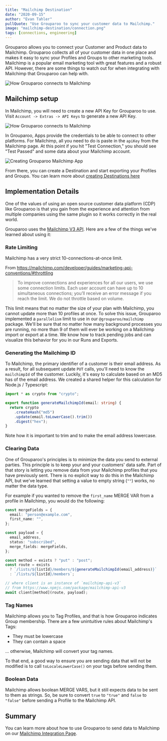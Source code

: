 ```yaml
---
title: "Mailchimp Destination"
date: "2020-09-15"
author: "Evan Tahler"
pullQuote: "Use Grouparoo to sync your customer data to Mailchimp."
image: "mailchimp-destination/connection.png"
tags: [connections, engineering]
---
```


Grouparoo allows you to connect your Customer and Product data to Mailchimp. Grouparoo collects all of your customer data in one place and makes it easy to sync your Profiles and Groups to other marketing tools. Mailchimp is a popular email marketing tool with great features and a robust API. However, there are some things to watch out for when integrating with Mailchimp that Grouparoo can help with.

<Image
  alt="How Grouparoo connects to Mailchimp"
  src="mailchimp-destination/connection.png"
  height={300}
  width={688}
/>

## Mailchimp setup

In Mailchimp, you will need to create a new API Key for Grouparoo to use. Visit `Account -> Extras -> API Keys` to generate a new API Key.

<Image
  alt="How Grouparoo connects to Mailchimp"
  src="mailchimp-destination/api-keys.png"
  height={600}
  width={767}
/>

In Grouparoo, Apps provide the credentials to be able to connect to other platforms. For Mailchimp, all you need to do is paste in the `apiKey` from the Mailchimp page. At this point if you hit "Test Connection," you should see "Test Passed" and some data about your Mailchimp account.

<Image
  alt="Creating Grouparoo Mailchimp App"
  src="mailchimp-destination/mailchimp-app.png"
  height={600}
  width={779}
/>

From there, you can create a Destination and start exporting your Profiles and Groups. You can learn more about [creating Destinations here](/docs/guides/create-destinations)

## Implementation Details

One of the values of using an open source customer data platform (CDP) like Grouparoo is that you gain from the experience and attention from multiple companies using the same plugin so it works correctly in the real world.

Grouparoo uses the [Mailchimp V3 API](https://mailchimp.com/developer/api/marketing/). Here are a few of the things we've learned about using it:

### Rate Limiting

Mailchimp has a very strict 10-connections-at-once limit.

From https://mailchimp.com/developer/guides/marketing-api-conventions/#throttling

> To improve connections and experiences for all our users, we use some connection limits. Each user account can have up to 10 simultaneous connections; you’ll receive an error message if you reach the limit. We do not throttle based on volume.

This limit means that no matter the size of your plan with Mailchimp, you cannot update more than 10 profiles at once. To solve this issue, Grouparoo implemented a `parallelism` limit to use in our `@grouparoo/mailchimp` package. We'll be sure that no matter how many background processes you are running, no more than 9 of them will ever be working on a Mailchimp import or export at a time. We know how to track pending jobs and can visualize this behavior for you in our Runs and Exports.

### Generating the Mailchimp ID

To Mailchimp, the primary identifier of a customer is their email address. As a result, for all subsequent update `PUT` calls, you'll need to know the `mailchimpId` of the customer. Luckily, it's easy to calculate based on an MD5 has of the email address. We created a shared helper for this calculation for Node.js / Typescript:

```ts
import * as crypto from "crypto";

export function generateMailchimpId(email: string) {
  return crypto
    .createHash("md5")
    .update(email.toLowerCase().trim())
    .digest("hex");
}
```

Note how it is important to trim and to make the email address lowercase.

### Clearing Data

One of Grouparoo's principles is to minimize the data you send to external parties. This principle is to keep your and your customers' data safe. Part of that story is letting you remove data from your Mailchimp profiles that you have previously sent. There is no explicit way to do this in the Mailchimp API, but we've learned that setting a value to empty string (`""`) works, no matter the data type.

For example if you wanted to remove the `first_name` MERGE VAR from a profile in Mailchimp, you would do the following:

```ts
const mergeFields = {
  email: "person@example.com",
  first_name: "",
};

const payload = {
  email_address,
  status: "subscribed",
  merge_fields: mergeFields,
};

const method = exists ? "put" : "post";
const route = exists
  ? `/lists/${listId}/members/${generateMailchimpId(email_address)}`
  : `/lists/${listId}/members`;

// where client is an instance of `mailchimp-api-v3`
// from https://www.npmjs.com/package/mailchimp-api-v3
await client[method](route, payload);
```

### Tag Names

Mailchimp allows you to Tag Profiles, and that is how Grouparoo indicates Group membership. There are a few unintuitive rules about Mailchimp's Tags:

- They must be lowercase
- They can contain a space

... otherwise, Mailchimp will convert your tag names.

To that end, a good way to ensure you are sending data that will not be modified is to call `toLocaleLowerCase()` on your tags before sending them.

### Boolean Data

Mailchimp allows boolean MERGE VARS, but it still expects data to be sent to them as strings. So, be sure to convert `true` to `"true"` and `false` to `"false"` before sending a Profile to the Mailchimp API.

## Summary

You can learn more about how to use Grouparoo to send data to Mailchimp on our [Mailchimp Integration Page](/integrations/destinations/mailchimp).
